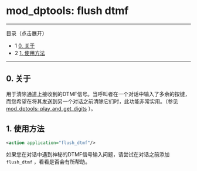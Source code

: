 # mod_dptools: flush dtmf

---

目录（点击展开）

* 1 [0\. 关于](#0-about)
* 2 [1\. 使用方法](#1-usage)

---

## 0\. 关于

用于清除通道上接收到的DTMF信号。当呼叫者在一个对话中输入了多余的按键，而您希望在将其发送到另一个对话之前清除它们时，此功能非常实用。（参见 [mod\_dptools: play\_and\_get\_digits](./6586933.mdx#about) ）。

## 1\. 使用方法

```xml
<action application="flush_dtmf"/>
```

如果您在对话中遇到神秘的DTMF信号输入问题，请尝试在对话之前添加 ```flush_dtmf``` ，看看是否会有所帮助。